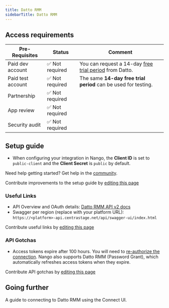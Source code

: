 ```yaml
---
title: Datto RMM
sidebarTitle: Datto RMM
---
```



<Overview />
<PreBuiltTooling />
<PreBuiltUseCases />

## Access requirements
| Pre-Requisites    | Status         | Comment                                                                 |
| ----------------- | -------------- | ----------------------------------------------------------------------- |
| Paid dev account  | ✅ Not required | You can request a 14-day [free trial period](https://www.datto.com/request/demo/) from Datto. |
| Paid test account | ✅ Not required | The same **14-day free trial period** can be used for testing.     |
| Partnership       | ✅ Not required |                                                                         |
| App review        | ✅ Not required |                                                                         |
| Security audit    | ✅ Not required |                                                                         |


## Setup guide

- When configuring your integration in Nango, the **Client ID** is set to `public-client` and the **Client Secret** is `public` by default.

<Tip>Need help getting started? Get help in the [community](https://nango.dev/slack).</Tip>

<Note>Contribute improvements to the setup guide by [editing this page](https://github.com/nangohq/nango/tree/master/docs-v2/integrations/all/datto-rmm.mdx)</Note>

### Useful Links

- API Overview and OAuth details: [Datto RMM API v2 docs](https://rmm.datto.com/help/en/Content/2SETUP/APIv2.htm)
- Swagger per region (replace with your platform URL): `https://<platform>-api.centrastage.net/api/swagger-ui/index.html`

<Note>Contribute useful links by [editing this page](https://github.com/nangohq/nango/tree/master/docs-v2/integrations/all/datto-rmm.mdx)</Note>

### API Gotchas

- Access tokens expire after 100 hours. You will need to [re-authorize the connection](https://docs.nango.dev/guides/api-authorization/re-authorize-a-connection). Nango also supports Datto RMM (Password Grant), which automatically refreshes access tokens when they expire.

<Note>Contribute API gotchas by [editing this page](https://github.com/nangohq/nango/tree/master/docs-v2/integrations/all/datto-rmm.mdx)</Note>


## Going further

<Card title="Connect to Datto RMM" icon="link" href="/integrations/all/datto-rmm/connect" horizontal>
  A guide to connecting to Datto RMM using the Connect UI.
</Card>
